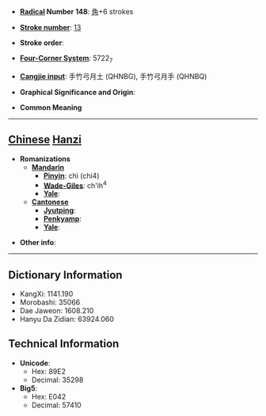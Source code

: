 * '''[[Wiktionary:Chinese radical index| Radical]] Number 148''': [[Wiktionary:Chinese radical index 角|角]]+6 strokes

* '''[[Wiktionary:Chinese total strokes index|Stroke number]]''': [[Wiktionary:Chinese total strokes index 13|13]]

* '''Stroke order''': 

* '''[[Wiktionary:Chinese four corner index|Four-Corner System]]''': 5722<sub>7</sub>

* '''[[Wiktionary:Chinese Cangjie index|Cangjie input]]''': 手竹弓月土 (QHNBG), 手竹弓月手 (QHNBQ)

* '''Graphical Significance and Origin''': 

* '''Common Meaning'''

----

== [[Chinese]] [[Hanzi]] ==

* '''Romanizations'''
** '''[[Mandarin]]'''
*** '''[[Pinyin]]''': chì (chi4)
*** '''[[Wade-Giles]]''': ch'ih<sup>4</sup>
*** '''[[Yale]]''': 
** '''[[Cantonese]]'''
*** '''[[Jyutping]]''':
*** '''[[Penkyamp]]''': 
*** '''[[Yale]]''': 

* '''Other info''': 

----

== Dictionary Information ==

* KangXi: 1141.190
* Morobashi: 35066
* Dae Jaweon: 1608.210
* Hanyu Da Zidian: 63924.060

== Technical Information ==

* '''Unicode''':
** Hex: 89E2
** Decimal: 35298
* '''Big5''':
** Hex: E042
** Decimal: 57410